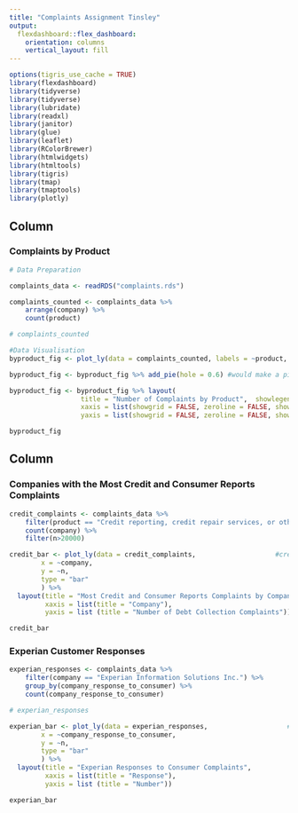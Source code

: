 ```yaml
---
title: "Complaints Assignment Tinsley"
output: 
  flexdashboard::flex_dashboard:
    orientation: columns
    vertical_layout: fill
---
```


```r
options(tigris_use_cache = TRUE)
library(flexdashboard)
library(tidyverse)
library(tidyverse)
library(lubridate)
library(readxl)
library(janitor)
library(glue)
library(leaflet)
library(RColorBrewer)
library(htmlwidgets)
library(htmltools)
library(tigris)
library(tmap)
library(tmaptools)
library(plotly)

```

Column {data-width=650}
-----------------------------------------------------------------------

### Complaints by Product

```r
# Data Preparation

complaints_data <- readRDS("complaints.rds")

complaints_counted <- complaints_data %>%
    arrange(company) %>% 
    count(product) 

# complaints_counted
```


```r
#Data Visualisation
byproduct_fig <- plot_ly(data = complaints_counted, labels = ~product, values = ~n)

byproduct_fig <- byproduct_fig %>% add_pie(hole = 0.6) #would make a pie chart, to make a donut chart add the hole

byproduct_fig <- byproduct_fig %>% layout(
                  title = "Number of Complaints by Product",  showlegend = F,
                  xaxis = list(showgrid = FALSE, zeroline = FALSE, showticklabels = FALSE),
                  yaxis = list(showgrid = FALSE, zeroline = FALSE, showticklabels = FALSE))

byproduct_fig 
```

Column {data-width=350}
-----------------------------------------------------------------------

### Companies with the Most Credit and Consumer Reports Complaints

```r
credit_complaints <- complaints_data %>%
    filter(product == "Credit reporting, credit repair services, or other personal consumer reports") %>% 
    count(company) %>% 
    filter(n>20000)
```


```r

  


credit_bar <- plot_ly(data = credit_complaints,                    #create a bar chart from it
        x = ~company,
        y = ~n,
        type = "bar"
        ) %>% 
  layout(title = "Most Credit and Consumer Reports Complaints by Company",
         xaxis = list(title = "Company"),
         yaxis = list (title = "Number of Debt Collection Complaints"))

credit_bar
```

### Experian Customer Responses

```r
experian_responses <- complaints_data %>%
    filter(company == "Experian Information Solutions Inc.") %>% 
    group_by(company_response_to_consumer) %>% 
    count(company_response_to_consumer)

# experian_responses
```


```r

experian_bar <- plot_ly(data = experian_responses,                    #create a bar chart from it
        x = ~company_response_to_consumer,
        y = ~n,
        type = "bar"
        ) %>% 
  layout(title = "Experian Responses to Consumer Complaints",
         xaxis = list(title = "Response"),
         yaxis = list (title = "Number"))

experian_bar


```

